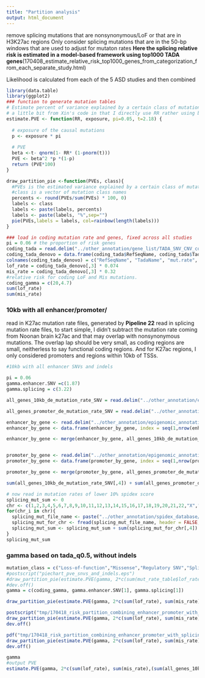 ```yaml
---
title: "Partition analysis"
output: html_document
---
```


remove splicing mutations that are nonsynonymous/LoF or that are in H3K27ac regions
Only consider splicing mutations that are in the 50-bp windows that are used to adjust for mutaton rates
**Here the splicing relative risk is estimated in a model-based framework using top1000 TADA genes**(170408_estimate_relative_risk_top1000_genes_from_categorization_from_each_separate_study.html)

Likelihood is calculated from each of the 5 ASD studies and then combined

```r
library(data.table)
library(ggplot2)
### function to generate mutation tables
# Estimate percent of variance explained by a certain class of mutations
# a little bit from Xin's code in that I directly use RR rather using burden
estimate.PVE <- function(RR, exposure, pi=0.05, t=2.18) {
  
  # exposure of the causal mutations 
  p <- exposure * pi
  
  # PVE
  beta <-t- qnorm(1- RR* (1-pnorm(t)))
  PVE <- beta^2 *p *(1-p)
  return (PVE*100)
}

draw_partition_pie <-function(PVEs, class){
  #PVEs is the estimated variance explained by a certain class of mutations
  #class is a vector of mutation class names
  percents <- round(PVEs/sum(PVEs) * 100, 0)
  labels <- class
  labels <- paste(labels, percents)
  labels <- paste(labels, "%",sep="")
  pie(PVEs,labels = labels, col=rainbow(length(labels)))
}
```

```r
### load in coding mutation rate and genes, fixed across all studies
pi = 0.06 # the proportion of risk genes
coding_tada = read.delim("../other_annotation/gene_list/TADA_SNV_CNV_combined_Feb7.txt", header = TRUE, sep = "\t", stringsAsFactors = FALSE)
coding_tada_denovo = data.frame(coding_tada$RefSeqName, coding_tada$TadaName, coding_tada$mut.rate, coding_tada$dn.LoF, coding_tada$dn.mis3, coding_tada$BF.SNV.dn, coding_tada$BF.combined, coding_tada$qvalue.combined)
colnames(coding_tada_denovo) = c("RefSeqName", "TadaName", "mut.rate", "dn.LoF", "dn.mis3", "BF.SNV.dn", "BF.combined", "qvalue.combined")
lof_rate = coding_tada_denovo[,3] * 0.074
mis_rate = coding_tada_denovo[,3] * 0.32
#relative risk for coding LoF and Mis mutations.
coding_gamma = c(20,4.7)
sum(lof_rate) 
sum(mis_rate)
```


### 10kb with all enhancer/promoter/
read in K27ac mutation rate files, generated by **Pipeline 22**
read in splicing mutation rate files, to start simple, I didn't subtract the mutation rate coming from Noonan brain k27ac and that may overlap with nonsynonymous mutations. The overlap lap should be very small, as coding regions are small, neitherless to say functional coding regions. And for K27ac regions, I only considered promoters and regions within 10kb of TSSs.  
```r

#10kb with all enhancer SNVs and indels 

pi = 0.06
gamma.enhancer.SNV =c(1.87)
gamma.splicing = c(3.22)

all_genes_10kb_de_mutation_rate_SNV = read.delim("../other_annotation/epigenomic_annotation/Noonan_brain_roadmap_union.yanyu_pipeline_enhancers.10000.bp_within_TSS.bed.mutrate", header = FALSE, sep = "\t", stringsAsFactors = FALSE)

all_genes_promoter_de_mutation_rate_SNV = read.delim("../other_annotation/epigenomic_annotation/Noonan_brain_roadmap_union.promoter_1kb_genename.bed.mutrate", header = FALSE, sep = "\t", stringsAsFactors = FALSE)

enhancer_by_gene <- read.delim("../other_annotation/epigenomic_annotation/Noonan_brain_roadmap_union.yanyu_pipeline_enhancers.10000.bp_within_TSS.bed", header = FALSE, sep = "\t", stringsAsFactors = FALSE)
enhancer_by_gene <- data.frame(enhancer_by_gene, index = seq(1,nrow(enhancer_by_gene)))

enhancer_by_gene <- merge(enhancer_by_gene, all_genes_10kb_de_mutation_rate_SNV, by.x = "index", by.y = "V1")


promoter_by_gene <- read.delim("../other_annotation/epigenomic_annotation/Noonan_brain_roadmap_union.promoter_1kb_genename.bed", header = FALSE, sep = "\t", stringsAsFactors = FALSE)
promoter_by_gene <- data.frame(promoter_by_gene, index = seq(1,nrow(promoter_by_gene)))

promoter_by_gene <- merge(promoter_by_gene, all_genes_promoter_de_mutation_rate_SNV, by.x = "index", by.y = "V1")

sum(all_genes_10kb_de_mutation_rate_SNV[,4]) + sum(all_genes_promoter_de_mutation_rate_SNV[,4])

# now read in mutation rates of lower 10% spidex score
splicing_mut_sum <- 0 
chr <- c(1,2,3,4,5,6,7,8,9,10,11,12,13,14,15,16,17,18,19,20,21,22,"X","Y")
for(chr_i in chr){
  splicing_mut_file_name <- paste("../other_annotation/spidex_database/mutrate_spedix_score_by_chr/lower_10pct_-1.416/spidex_public_noncommercial_v1_0_collapse_unique_base.extended_3bp.bed.fasta.trinuc.mutrate_with_spedix_gene.lower_10pct.chr", chr_i, sep = "")
  splicing_mut_for_chr <- fread(splicing_mut_file_name, header = FALSE, sep = "\t", stringsAsFactors = FALSE)
  splicing_mut_sum <- splicing_mut_sum + sum(splicing_mut_for_chr[,4])
}
splicing_mut_sum
```


### gamma based on tada_q0.5, without indels

```r
mutation_class = c("Loss-of-function","Missense","Regulatory SNV","Splicing")
#postscript("piechart_pve_snvs_and_indels.eps")
#draw_partition_pie(estimate.PVE(gamma, 2*c(sum(mut_rate_table$lof_rate, na.rm = TRUE), sum(mut_rate_table$mis_rate, na.rm = TRUE),sum(mut_rate_table$enhancer_SNV_rate, na.rm = TRUE),sum(mut_rate_table$enhancer_indel_rate, na.rm = TRUE)),pi=0.06),mutation_class)
#dev.off()
gamma = c(coding_gamma, gamma.enhancer.SNV[1], gamma.splicing[1])

draw_partition_pie(estimate.PVE(gamma, 2*c(sum(lof_rate), sum(mis_rate),(sum(all_genes_10kb_de_mutation_rate_SNV[,4]) + sum(all_genes_promoter_de_mutation_rate_SNV[,4])), splicing_mut_sum),pi=0.06),mutation_class)

postscript("tmp/170418_risk_partition_combining_enhancer_promoter_with_splicing_and_without_indel.eps",width = 4, height =4)
draw_partition_pie(estimate.PVE(gamma, 2*c(sum(lof_rate), sum(mis_rate),(sum(all_genes_10kb_de_mutation_rate_SNV[,4]) + sum(all_genes_promoter_de_mutation_rate_SNV[,4])), splicing_mut_sum),pi=0.06),mutation_class)
dev.off()

pdf("tmp/170418_risk_partition_combining_enhancer_promoter_with_splicing_and_without_indel.pdf",width = 5, height =4)
draw_partition_pie(estimate.PVE(gamma, 2*c(sum(lof_rate), sum(mis_rate),(sum(all_genes_10kb_de_mutation_rate_SNV[,4]) + sum(all_genes_promoter_de_mutation_rate_SNV[,4])), splicing_mut_sum),pi=0.06),mutation_class)
dev.off()

gamma
#output PVE
estimate.PVE(gamma, 2*c(sum(lof_rate), sum(mis_rate),(sum(all_genes_10kb_de_mutation_rate_SNV[,4]) + sum(all_genes_promoter_de_mutation_rate_SNV[,4])), splicing_mut_sum),pi=0.06)

```

